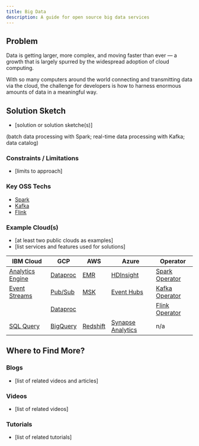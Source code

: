 ```yaml
---
title: Big Data
description: A guide for open source big data services
---
```


## Problem

Data is getting larger, more complex, and moving faster than ever &mdash; a growth that is largely spurred by the widespread adoption of cloud computing. 

With so many computers around the world connecting and transmitting data via the cloud, the challenge for developers is how to harness enormous amounts of data in a meaningful way.


## Solution Sketch

* [solution or solution sketche(s)]

(batch data processing with Spark; real-time data processing with Kafka; data catalog)

### Constraints / Limitations

* [limits to approach]

### Key OSS Techs

* [Spark](https://spark.apache.org/)
* [Kafka](https://kafka.apache.org/)
* [Flink](https://flink.apache.org/)

### Example Cloud(s)

* [at least two public clouds as examples]
* [list services and features used for solutions]

| IBM Cloud | GCP | AWS | Azure | Operator |
| - | - | - | - | - |
| [Analytics Engine](https://www.ibm.com/cloud/analytics-engine) | [Dataproc](https://cloud.google.com/dataproc/) | [EMR](https://aws.amazon.com/emr/spark/features/) | [HDInsight](https://azure.microsoft.com/en-us/services/hdinsight/) | [Spark Operator](https://github.com/GoogleCloudPlatform/spark-on-k8s-operator) |
| [Event Streams](https://www.ibm.com/cloud/event-streams) | [Pub/Sub](https://cloud.google.com/pubsub/) | [MSK](https://aws.amazon.com/msk/) | [Event Hubs](https://azure.microsoft.com/en-us/services/event-hubs/) | [Kafka Operator](https://github.com/banzaicloud/koperator) |
|  | [Dataproc](https://cloud.google.com/dataproc/) | | | [Flink Operator](https://github.com/lyft/flinkk8soperator) |
| [SQL Query](https://www.ibm.com/cloud/sql-query) | [BigQuery](https://cloud.google.com/bigquery/) | [Redshift](https://aws.amazon.com/redshift/) | [Synapse Analytics](https://azure.microsoft.com/en-us/services/synapse-analytics) | n/a |

## Where to Find More?

### Blogs

* [list of related videos and articles]

### Videos

* [list of related videos]

### Tutorials

* [list of related tutorials]

